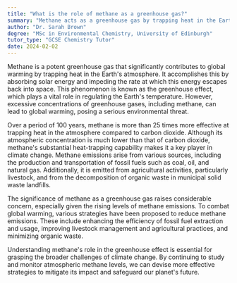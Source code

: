 ```yaml
---
title: "What is the role of methane as a greenhouse gas?"
summary: "Methane acts as a greenhouse gas by trapping heat in the Earth's atmosphere, contributing to global warming."
author: "Dr. Sarah Brown"
degree: "MSc in Environmental Chemistry, University of Edinburgh"
tutor_type: "GCSE Chemistry Tutor"
date: 2024-02-02
---
```


Methane is a potent greenhouse gas that significantly contributes to global warming by trapping heat in the Earth's atmosphere. It accomplishes this by absorbing solar energy and impeding the rate at which this energy escapes back into space. This phenomenon is known as the greenhouse effect, which plays a vital role in regulating the Earth's temperature. However, excessive concentrations of greenhouse gases, including methane, can lead to global warming, posing a serious environmental threat.

Over a period of $100$ years, methane is more than $25$ times more effective at trapping heat in the atmosphere compared to carbon dioxide. Although its atmospheric concentration is much lower than that of carbon dioxide, methane's substantial heat-trapping capability makes it a key player in climate change. Methane emissions arise from various sources, including the production and transportation of fossil fuels such as coal, oil, and natural gas. Additionally, it is emitted from agricultural activities, particularly livestock, and from the decomposition of organic waste in municipal solid waste landfills.

The significance of methane as a greenhouse gas raises considerable concern, especially given the rising levels of methane emissions. To combat global warming, various strategies have been proposed to reduce methane emissions. These include enhancing the efficiency of fossil fuel extraction and usage, improving livestock management and agricultural practices, and minimizing organic waste.

Understanding methane's role in the greenhouse effect is essential for grasping the broader challenges of climate change. By continuing to study and monitor atmospheric methane levels, we can devise more effective strategies to mitigate its impact and safeguard our planet's future.
    